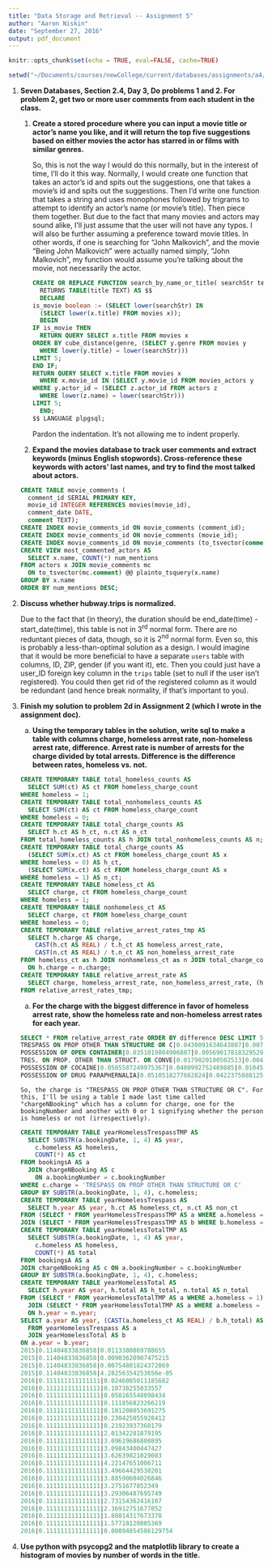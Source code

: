 ```yaml
---
title: "Data Storage and Retrieval -- Assignment 5"
author: "Aaron Niskin"
date: "September 27, 2016"
output: pdf_document
---
```


```r
knitr::opts_chunk$set(echo = TRUE, eval=FALSE, cache=TRUE)
```

```r
setwd("~/Documents/courses/newCollege/current/databases/assignments/a4/")
```

1.  **Seven Databases, Section 2.4, Day 3, Do problems 1 and 2. For problem 2, get two or more user comments from each student in the class.**

    1.  **Create a stored procedure where you can input a movie title or actor’s name you like, and it will return the top five suggestions based on either movies the actor has starred in or films with similar genres.**


        So, this is not the way I would do this normally, but in the interest of time, I'll do it this way. Normally, I would create one function that takes an actor's id and spits out the suggestions, one that takes a movie's id and spits out the suggestions. Then I'd write one function that takes a string and uses monophones followed by trigrams to attempt to identify an actor's name (or movie's title). Then piece them together. But due to the fact that many movies and actors may sound alike, I'll just assume that the user will not have any typos. I will also be further assuming a preference toward movie titles. In other words, if one is searching for "John Malkovich", and the movie "Being John Malkovich" were actually named simply, "John Malkovich", my function would assume you're talking about the movie, not necessarily the actor.
```sql
CREATE OR REPLACE FUNCTION search_by_name_or_title( searchStr text )
  RETURNS TABLE(title TEXT) AS $$
  DECLARE
    is_movie boolean := (SELECT lower(searchStr) IN 
      (SELECT lower(x.title) FROM movies x));
  BEGIN
    IF is_movie THEN
      RETURN QUERY SELECT x.title FROM movies x
        ORDER BY cube_distance(genre, (SELECT y.genre FROM movies y
          WHERE lower(y.title) = lower(searchStr)))
        LIMIT 5;
    END IF; 
    RETURN QUERY SELECT x.title FROM movies x
      WHERE x.movie_id IN (SELECT y.movie_id FROM movies_actors y
        WHERE y.actor_id = (SELECT z.actor_id FROM actors z
          WHERE lower(z.name) = lower(searchStr)))
        LIMIT 5;
  END;
$$ LANGUAGE plpgsql;
```
        Pardon the indentation. It's not allowing me to indent properly.

    2.  **Expand the movies database to track user comments and extract keywords (minus English stopwords). Cross-reference these keywords with actors’ last names, and try to find the most talked about actors.**
```sql
CREATE TABLE movie_comments (
  comment_id SERIAL PRIMARY KEY,
  movie_id INTEGER REFERENCES movies(movie_id),
  comment_date DATE,
  comment TEXT);
CREATE INDEX movie_comments_id ON movie_comments (comment_id);
CREATE INDEX movie_comments_id ON movie_comments (movie_id);
CREATE INDEX movie_comments_id ON movie_comments (to_tsvector(comment));
CREATE VIEW most_commented_actors AS
  SELECT x.name, COUNT(*) num_mentions
    FROM actors x JOIN movie_comments mc
      ON to_tsvector(mc.comment) @@ plainto_tsquery(x.name)
    GROUP BY x.name
    ORDER BY num_mentions DESC;
```

2.  **Discuss whether hubway.trips is normalized.**

    Due to the fact that (in theory), the duration should be end_date(time) - start_date(time), this table is not in $3^\text{rd}$ normal form. There are no reduntant pieces of data, though, so it is $2^\text{nd}$ normal form. 
    Even so, this is probably a less-than-optimal solution as a design. I would imagine that it would be more beneficial to have a separate `users` table with columns, ID, ZIP, gender (if you want it), etc. Then you could just have a user_ID foreign key column in the `trips` table (set to null if the user isn't registered). You could then get rid of the registered column as it would be redundant (and hence break normality, if that's important to you).

3.  **Finish my solution to problem 2d in Assignment 2 (which I wrote in the assignment doc).**

    a.  **Using the temporary tables in the solution, write sql to make a table with columns charge, homeless arrest rate, non-homeless arrest rate, difference. Arrest rate is number of arrests for the charge divided by total arrests. Difference is the difference between rates, homeless vs. not.**
```sql
CREATE TEMPORARY TABLE total_homeless_counts AS
  SELECT SUM(ct) AS ct FROM homeless_charge_count
    WHERE homeless = 1;
CREATE TEMPORARY TABLE total_nonhomeless_counts AS
  SELECT SUM(ct) AS ct FROM homeless_charge_count
    WHERE homeless = 0;
CREATE TEMPORARY TABLE total_charge_counts AS
  SELECT h.ct AS h_ct, n.ct AS n_ct
    FROM total_homeless_counts AS h JOIN total_nonhomeless_counts AS n;
CREATE TEMPORARY TABLE total_charge_counts AS
  (SELECT SUM(x.ct) AS ct FROM homeless_charge_count AS x
    WHERE homeless = 0) AS h_ct,
  (SELECT SUM(x.ct) AS ct FROM homeless_charge_count AS x
    WHERE homeless = 1) AS n_ct;
CREATE TEMPORARY TABLE homeless_ct AS
  SELECT charge, ct FROM homeless_charge_count
    WHERE homeless = 1;
CREATE TEMPORARY TABLE nonhomeless_ct AS
  SELECT charge, ct FROM homeless_charge_count
    WHERE homeless = 0;
CREATE TEMPORARY TABLE relative_arrest_rates_tmp AS
  SELECT h.charge AS charge,
        CAST(h.ct AS REAL) / t.h_ct AS homeless_arrest_rate,
        CAST(n.ct AS REAL) / t.n_ct AS non_homeless_arrest_rate
    FROM homeless_ct as h JOIN nonhomeless_ct as n JOIN total_charge_counts AS t
      ON h.charge = n.charge;
CREATE TEMPORARY TABLE relative_arrest_rate AS
  SELECT charge, homeless_arrest_rate, non_homeless_arrest_rate, (homeless_arrest_rate - non_homeless_arrest_rate) AS difference
    FROM relative_arrest_rates_tmp;
```
    
    a.  **For the charge with the biggest difference in favor of homeless arrest rate, show the homeless rate and non-homeless arrest rates for each year.**
```sql
SELECT * FROM relative_arrest_rate ORDER BY difference DESC LIMIT 5;
TRESPASS ON PROP OTHER THAN STRUCTURE OR C|0.0430091634643807|0.00709360027175269|0.035915563192628
POSSESSION OF OPEN CONTAINER|0.0351019804906887|0.00569017818329529|0.0294118023073935
TRES. ON PROP. OTHER THAN STRUCT. OR CONVE|0.0179020100502513|0.00402307997463008|0.0138789300756212
POSSESSION OF COCAINE|0.0585587249975367|0.0480992752469885|0.0104594497505482
POSSESSION OF DRUG PARAPHERNALIA|0.0510518277662824|0.042237588812531|0.00881423895375136
```
        So, the charge is "TRESPASS ON PROP OTHER THAN STRUCTURE OR C". For this, I'll be using a table I made last time called "chargeNBooking" which has a column for charge, one for the bookingNumber and another with 0 or 1 signifying whether the person is homeless or not (irrespectively).
```sql
CREATE TEMPORARY TABLE yearHomelessTrespassTMP AS
  SELECT SUBSTR(a.bookingDate, 1, 4) AS year,
        c.homeless AS homeless,
        COUNT(*) AS ct
    FROM bookingsA AS a
      JOIN chargeNBooking AS c
        ON a.bookingNumber = c.bookingNumber
    WHERE c.charge = 'TRESPASS ON PROP OTHER THAN STRUCTURE OR C'
    GROUP BY SUBSTR(a.bookingDate, 1, 4), c.homeless;
CREATE TEMPORARY TABLE yearHomelessTrespass AS
  SELECT h.year AS year, h.ct AS homeless_ct, n.ct AS non_ct
    FROM (SELECT * FROM yearHomelessTrespassTMP AS a WHERE a.homeless = 1) AS h
    JOIN (SELECT * FROM yearHomelessTrespassTMP AS b WHERE b.homeless = 0) AS n;
CREATE TEMPORARY TABLE yearHomelessTotalTMP AS
  SELECT SUBSTR(a.bookingDate, 1, 4) AS year,
        c.homeless AS homeless,
        COUNT(*) AS total
    FROM bookingsA AS a
    JOIN chargeNBooking AS c ON a.bookingNumber = c.bookingNumber
    GROUP BY SUBSTR(a.bookingDate, 1, 4), c.homeless;
CREATE TEMPORARY TABLE yearHomelessTotal AS
  SELECT h.year AS year, h.total AS h_total, n.total AS n_total
    FROM (SELECT * FROM yearHomelessTotalTMP AS a WHERE a.homeless = 1) AS h
      JOIN (SELECT * FROM yearHomelessTotalTMP AS a WHERE a.homeless = 0) AS n
      ON h.year = n.year;
SELECT a.year AS year, (CAST(a.homeless_ct AS REAL) / b.h_total) AS homeless_rate, (CAST(a.non_ct AS REAL) / b.n_total) AS non_homeless_rate 
  FROM yearHomelessTrespass AS a
  JOIN yearHomelessTotal AS b
    ON a.year = b.year;
2015|0.11404833836858|0.0113380869788655
2015|0.11404833836858|0.00903620907475215
2015|0.11404833836858|0.00754801824372069
2015|0.11404833836858|4.28256354253656e-05
2016|0.111111111111111|0.0246085011185682
2016|0.111111111111111|0.10738255033557
2016|0.111111111111111|0.058165548098434
2016|0.111111111111111|0.111856823266219
2016|0.111111111111111|0.181208053691275
2016|0.111111111111111|0.230425055928412
2016|0.111111111111111|0.21923937360179
2016|0.111111111111111|2.01342281879195
2016|0.111111111111111|3.09619686800895
2016|0.111111111111111|3.09843400447427
2016|0.111111111111111|3.62639821029083
2016|0.111111111111111|4.22147651006711
2016|0.111111111111111|3.49664429530201
2016|0.111111111111111|3.88590604026846
2016|0.111111111111111|3.2751677852349
2016|0.111111111111111|3.29306487695749
2016|0.111111111111111|2.73154362416107
2016|0.111111111111111|2.36912751677852
2016|0.111111111111111|1.88814317673378
2016|0.111111111111111|1.57718120805369
2016|0.111111111111111|0.00894854586129754
```
    
1.  **Use python with psycopg2 and the matplotlib library to create a histogram of movies by number of words in the title.**
